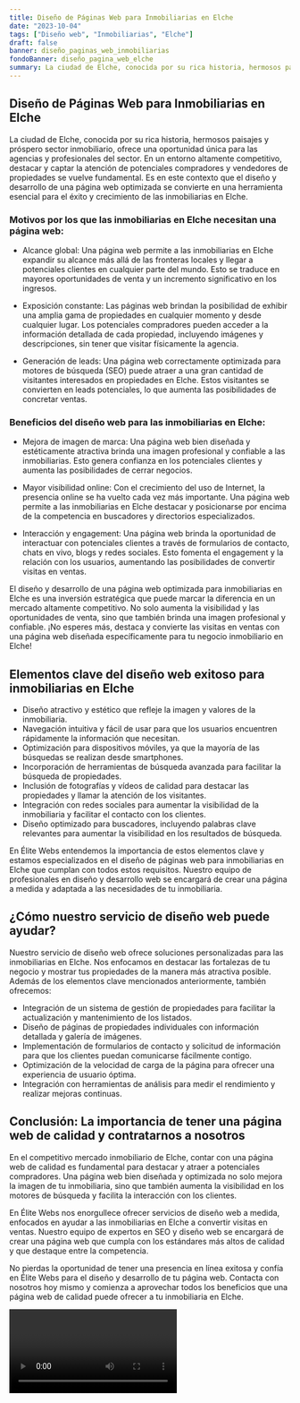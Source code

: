 ```yaml
---
title: Diseño de Páginas Web para Inmobiliarias en Elche
date: "2023-10-04"
tags: ["Diseño web", "Inmobiliarias", "Elche"]
draft: false
banner: diseño_paginas_web_inmobiliarias
fondoBanner: diseño_pagina_web_elche
summary: La ciudad de Elche, conocida por su rica historia, hermosos paisajes y próspero sector inmobiliario, ofrece una oportunidad única para las agencias y profesionales del sector. En un entorno altamente competitivo, destacar y captar la atención de potenciales compradores y vendedores de propiedades se vuelve fundamental. Es en este contexto que el diseño y desarrollo de una página web optimizada se convierte en una herramienta esencial para el éxito y crecimiento de las inmobiliarias en Elche.
---
```



## Diseño de Páginas Web para Inmobiliarias en Elche

La ciudad de Elche, conocida por su rica historia, hermosos paisajes y próspero sector inmobiliario, ofrece una oportunidad única para las agencias y profesionales del sector. En un entorno altamente competitivo, destacar y captar la atención de potenciales compradores y vendedores de propiedades se vuelve fundamental. Es en este contexto que el diseño y desarrollo de una página web optimizada se convierte en una herramienta esencial para el éxito y crecimiento de las inmobiliarias en Elche.

### Motivos por los que las inmobiliarias en Elche necesitan una página web:

- Alcance global: Una página web permite a las inmobiliarias en Elche expandir su alcance más allá de las fronteras locales y llegar a potenciales clientes en cualquier parte del mundo. Esto se traduce en mayores oportunidades de venta y un incremento significativo en los ingresos.

- Exposición constante: Las páginas web brindan la posibilidad de exhibir una amplia gama de propiedades en cualquier momento y desde cualquier lugar. Los potenciales compradores pueden acceder a la información detallada de cada propiedad, incluyendo imágenes y descripciones, sin tener que visitar físicamente la agencia.

- Generación de leads: Una página web correctamente optimizada para motores de búsqueda (SEO) puede atraer a una gran cantidad de visitantes interesados en propiedades en Elche. Estos visitantes se convierten en leads potenciales, lo que aumenta las posibilidades de concretar ventas.

### Beneficios del diseño web para las inmobiliarias en Elche:

- Mejora de imagen de marca: Una página web bien diseñada y estéticamente atractiva brinda una imagen profesional y confiable a las inmobiliarias. Esto genera confianza en los potenciales clientes y aumenta las posibilidades de cerrar negocios.

- Mayor visibilidad online: Con el crecimiento del uso de Internet, la presencia online se ha vuelto cada vez más importante. Una página web permite a las inmobiliarias en Elche destacar y posicionarse por encima de la competencia en buscadores y directorios especializados.

- Interacción y engagement: Una página web brinda la oportunidad de interactuar con potenciales clientes a través de formularios de contacto, chats en vivo, blogs y redes sociales. Esto fomenta el engagement y la relación con los usuarios, aumentando las posibilidades de convertir visitas en ventas.

El diseño y desarrollo de una página web optimizada para inmobiliarias en Elche es una inversión estratégica que puede marcar la diferencia en un mercado altamente competitivo. No solo aumenta la visibilidad y las oportunidades de venta, sino que también brinda una imagen profesional y confiable. ¡No esperes más, destaca y convierte las visitas en ventas con una página web diseñada específicamente para tu negocio inmobiliario en Elche!

<GifSeo />

<Cta />

## Elementos clave del diseño web exitoso para inmobiliarias en Elche

- Diseño atractivo y estético que refleje la imagen y valores de la inmobiliaria.
- Navegación intuitiva y fácil de usar para que los usuarios encuentren rápidamente la información que necesitan.
- Optimización para dispositivos móviles, ya que la mayoría de las búsquedas se realizan desde smartphones.
- Incorporación de herramientas de búsqueda avanzada para facilitar la búsqueda de propiedades.
- Inclusión de fotografías y vídeos de calidad para destacar las propiedades y llamar la atención de los visitantes.
- Integración con redes sociales para aumentar la visibilidad de la inmobiliaria y facilitar el contacto con los clientes.
- Diseño optimizado para buscadores, incluyendo palabras clave relevantes para aumentar la visibilidad en los resultados de búsqueda.

En Élite Webs entendemos la importancia de estos elementos clave y estamos especializados en el diseño de páginas web para inmobiliarias en Elche que cumplan con todos estos requisitos. Nuestro equipo de profesionales en diseño y desarrollo web se encargará de crear una página a medida y adaptada a las necesidades de tu inmobiliaria.

## ¿Cómo nuestro servicio de diseño web puede ayudar?

Nuestro servicio de diseño web ofrece soluciones personalizadas para las inmobiliarias en Elche. Nos enfocamos en destacar las fortalezas de tu negocio y mostrar tus propiedades de la manera más atractiva posible. Además de los elementos clave mencionados anteriormente, también ofrecemos:

- Integración de un sistema de gestión de propiedades para facilitar la actualización y mantenimiento de los listados.
- Diseño de páginas de propiedades individuales con información detallada y galería de imágenes.
- Implementación de formularios de contacto y solicitud de información para que los clientes puedan comunicarse fácilmente contigo.
- Optimización de la velocidad de carga de la página para ofrecer una experiencia de usuario óptima.
- Integración con herramientas de análisis para medir el rendimiento y realizar mejoras continuas.

## Conclusión: La importancia de tener una página web de calidad y contratarnos a nosotros

En el competitivo mercado inmobiliario de Elche, contar con una página web de calidad es fundamental para destacar y atraer a potenciales compradores. Una página web bien diseñada y optimizada no solo mejora la imagen de tu inmobiliaria, sino que también aumenta la visibilidad en los motores de búsqueda y facilita la interacción con los clientes.

En Élite Webs nos enorgullece ofrecer servicios de diseño web a medida, enfocados en ayudar a las inmobiliarias en Elche a convertir visitas en ventas. Nuestro equipo de expertos en SEO y diseño web se encargará de crear una página web que cumpla con los estándares más altos de calidad y que destaque entre la competencia.

No pierdas la oportunidad de tener una presencia en línea exitosa y confía en Élite Webs para el diseño y desarrollo de tu página web. Contacta con nosotros hoy mismo y comienza a aprovechar todos los beneficios que una página web de calidad puede ofrecer a tu inmobiliaria en Elche.

<Video />

<CtaBot job="Inmobiliarias" city="Elche" />

<Gmaps query="Elche+españa+maps" />
